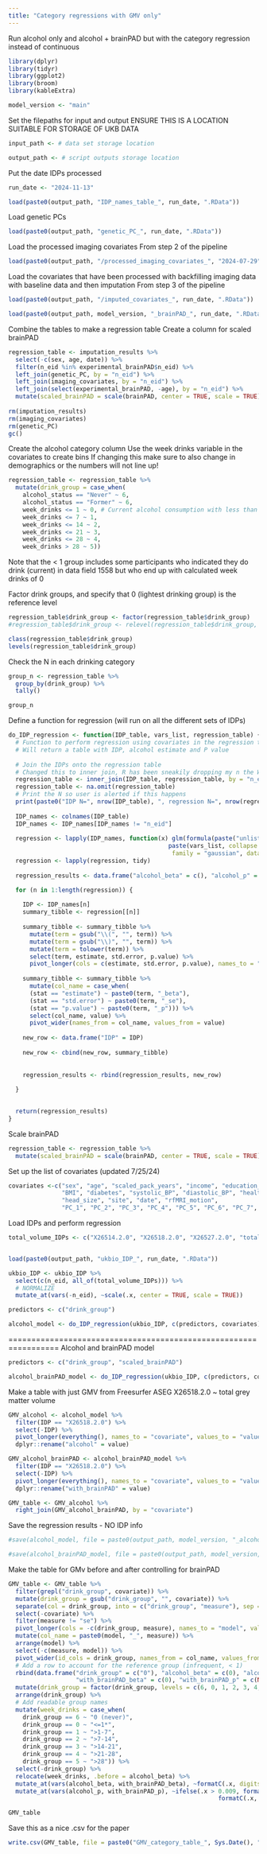 ```yaml
---
title: "Category regressions with GMV only"
---
```


Run alcohol only and alcohol + brainPAD but with the category regression instead of continuous

```r

library(dplyr)
library(tidyr)
library(ggplot2)
library(broom)
library(kableExtra)

```

```r

model_version <- "main"

```

Set the filepaths for input and output
ENSURE THIS IS A LOCATION SUITABLE FOR STORAGE OF UKB DATA
```r

input_path <- # data set storage location

output_path <- # script outputs storage location

```

Put the date IDPs processed
```r

run_date <- "2024-11-13" 

```


```r

load(paste0(output_path, "IDP_names_table_", run_date, ".RData"))

```


Load genetic PCs
```r

load(paste0(output_path, "genetic_PC_", run_date, ".RData"))

```

Load the processed imaging covariates
From step 2 of the pipeline
```r

load(paste0(output_path, "/processed_imaging_covariates_", "2024-07-29", ".RData"))

```

Load the covariates that have been processed with backfilling imaging data with baseline data and then imputation
From step 3 of the pipeline
```r

load(paste0(output_path, "/imputed_covariates_", run_date, ".RData"))

```

```r

load(paste0(output_path, model_version, "_brainPAD_", run_date, ".RData"))

```


Combine the tables to make a regression table
Create a column for scaled brainPAD
```r

regression_table <- imputation_results %>%
  select(-c(sex, age, date)) %>%
  filter(n_eid %in% experimental_brainPAD$n_eid) %>%
  left_join(genetic_PC, by = "n_eid") %>%
  left_join(imaging_covariates, by = "n_eid") %>%
  left_join(select(experimental_brainPAD, -age), by = "n_eid") %>%
  mutate(scaled_brainPAD = scale(brainPAD, center = TRUE, scale = TRUE))
  
rm(imputation_results)
rm(imaging_covariates)
rm(genetic_PC)
gc()

```

Create the alcohol category column
Use the week drinks variable in the covariates to create bins
If changing this make sure to also change in demographics or the numbers will not line up!
```r

regression_table <- regression_table %>%
  mutate(drink_group = case_when(
    alcohol_status == "Never" ~ 6,
    alcohol_status == "Former" ~ 6,
    week_drinks <= 1 ~ 0, # Current alcohol consumption with less than 1 drink per week are the reference group
    week_drinks <= 7 ~ 1,
    week_drinks <= 14 ~ 2,
    week_drinks <= 21 ~ 3,
    week_drinks <= 28 ~ 4,
    week_drinks > 28 ~ 5))


```


Note that the < 1 group includes some participants who indicated they do drink (current) in data field 1558 but who end up with calculated week drinks of 0

Factor drink groups, and specify that 0 (lightest drinking group) is the reference level
```r

regression_table$drink_group <- factor(regression_table$drink_group)
#regression_table$drink_group <- relevel(regression_table$drink_group, ref = 0)

class(regression_table$drink_group)
levels(regression_table$drink_group)

```

Check the N in each drinking category
```r

group_n <- regression_table %>%
  group_by(drink_group) %>%
  tally()

group_n

```


Define a function for regression (will run on all the different sets of IDPs)

```r


do_IDP_regression <- function(IDP_table, vars_list, regression_table) {
  # Function to perform regression using covariates in the regression table on all the IDPs in the supplied IDP table
  # Will return a table with IDP, alcohol estimate and P value
  
  # Join the IDPs onto the regression table
  # Changed this to inner join, R has been sneakily dropping my n the WHOLE time
  regression_table <- inner_join(IDP_table, regression_table, by = "n_eid", all = FALSE)
  regression_table <- na.omit(regression_table)
  # Print the N so user is alerted if this happens
  print(paste0("IDP N=", nrow(IDP_table), ", regression N=", nrow(regression_table)))
  
  IDP_names <- colnames(IDP_table)
  IDP_names <- IDP_names[IDP_names != "n_eid"]
  
  regression <- lapply(IDP_names, function(x) glm(formula(paste("unlist(regression_table[,x]) ~",
                                             paste(vars_list, collapse = "+"))),
                                              family = "gaussian", data = regression_table))
  regression <- lapply(regression, tidy)
  
  regression_results <- data.frame("alcohol_beta" = c(), "alcohol_p" = c())

  for (n in 1:length(regression)) {
    
    IDP <- IDP_names[n]
    summary_tibble <- regression[[n]]
    
    summary_tibble <- summary_tibble %>%
      mutate(term = gsub("\\(", "", term)) %>%
      mutate(term = gsub("\\)", "", term)) %>%
      mutate(term = tolower(term)) %>%
      select(term, estimate, std.error, p.value) %>%
      pivot_longer(cols = c(estimate, std.error, p.value), names_to = "stat", values_to = "value")
    
    summary_tibble <- summary_tibble %>%
      mutate(col_name = case_when(
      (stat == "estimate") ~ paste0(term, "_beta"),
      (stat == "std.error") ~ paste0(term, "_se"),
      (stat == "p.value") ~ paste0(term, "_p"))) %>%
      select(col_name, value) %>%
      pivot_wider(names_from = col_name, values_from = value)
    
    new_row <- data.frame("IDP" = IDP)
    
    new_row <- cbind(new_row, summary_tibble)
    
    
    regression_results <- rbind(regression_results, new_row)
    
  }
  

  return(regression_results)
}


```


Scale brainPAD
```r

regression_table <- regression_table %>%
  mutate(scaled_brainPAD = scale(brainPAD, center = TRUE, scale = TRUE))

```


Set up the list of covariates (updated 7/25/24)
```r

covariates <-c("sex", "age", "scaled_pack_years", "income", "education_years",
               "BMI", "diabetes", "systolic_BP", "diastolic_BP", "health_rating", "longstanding",
               "head_size", "site", "date", "rfMRI_motion",
               "PC_1", "PC_2", "PC_3", "PC_4", "PC_5", "PC_6", "PC_7", "PC_8", "PC_9", "PC_10")

```


Load IDPs and perform regression
```r

total_volume_IDPs <- c("X26514.2.0", "X26518.2.0", "X26527.2.0", "total_wm")


load(paste0(output_path, "ukbio_IDP_", run_date, ".RData"))

ukbio_IDP <- ukbio_IDP %>%
  select(c(n_eid, all_of(total_volume_IDPs))) %>%
  # NORMALIZE
  mutate_at(vars(-n_eid), ~scale(.x, center = TRUE, scale = TRUE))

```


```r

predictors <- c("drink_group")

```


```r

alcohol_model <- do_IDP_regression(ukbio_IDP, c(predictors, covariates), regression_table)

```


=================================================================
Alcohol and brainPAD model

```r

predictors <- c("drink_group", "scaled_brainPAD")

```


```r

alcohol_brainPAD_model <- do_IDP_regression(ukbio_IDP, c(predictors, covariates), regression_table)

```

Make a table with just GMV from Freesurfer ASEG
X26518.2.0 ~ total grey matter volume

```r

GMV_alcohol <- alcohol_model %>%
  filter(IDP == "X26518.2.0") %>%
  select(-IDP) %>%
  pivot_longer(everything(), names_to = "covariate", values_to = "value") %>%
  dplyr::rename("alcohol" = value)

GMV_alcohol_brainPAD <- alcohol_brainPAD_model %>%
  filter(IDP == "X26518.2.0") %>%
  select(-IDP) %>%
  pivot_longer(everything(), names_to = "covariate", values_to = "value") %>%
  dplyr::rename("with_brainPAD" = value)

GMV_table <- GMV_alcohol %>%
  right_join(GMV_alcohol_brainPAD, by = "covariate")

```

Save the regression results - NO IDP info
```r

#save(alcohol_model, file = paste0(output_path, model_version, "_alcohol_model_", Sys.Date(), ".RData"))

#save(alcohol_brainPAD_model, file = paste0(output_path, model_version, "_alcohol_brainPAD_model_", Sys.Date(), ".RData"))

```

Make the table for GMv before and after controlling for brainPAD
```r

GMV_table <- GMV_table %>%
  filter(grepl("drink_group", covariate)) %>%
  mutate(drink_group = gsub("drink_group", "", covariate)) %>%
  separate(col = drink_group, into = c("drink_group", "measure"), sep = "_") %>%
  select(-covariate) %>%
  filter(measure != "se") %>%
  pivot_longer(cols = -c(drink_group, measure), names_to = "model", values_to = "value") %>%
  mutate(col_name = paste0(model, "_", measure)) %>%
  arrange(model) %>%
  select(-c(measure, model)) %>%
  pivot_wider(id_cols = drink_group, names_from = col_name, values_from = value) %>%
  # Add a row to account for the reference group (infrequent, < 1)
  rbind(data.frame("drink_group" = c("0"), "alcohol_beta" = c(0), "alcohol_p" = c(NA),
                   "with_brainPAD_beta" = c(0), "with_brainPAD_p" = c(NA))) %>%
  mutate(drink_group = factor(drink_group, levels = c(6, 0, 1, 2, 3, 4, 5))) %>%
  arrange(drink_group) %>%
  # Add readable group names
  mutate(week_drinks = case_when(
    drink_group == 6 ~ "0 (never)",
    drink_group == 0 ~ "<=1*",
    drink_group == 1 ~ ">1-7",
    drink_group == 2 ~ ">7-14",
    drink_group == 3 ~ ">14-21",
    drink_group == 4 ~ ">21-28",
    drink_group == 5 ~ ">28")) %>%
  select(-drink_group) %>%
  relocate(week_drinks, .before = alcohol_beta) %>%
  mutate_at(vars(alcohol_beta, with_brainPAD_beta), ~formatC(.x, digits = 2, format = "f")) %>%
  mutate_at(vars(alcohol_p, with_brainPAD_p), ~ifelse(.x > 0.009, formatC(.x, digits = 2, format = "f"),
                                                           formatC(.x, digits = 2, format = "e")))

GMV_table

```

Save this as a nice .csv for the paper
```r

write.csv(GMV_table, file = paste0("GMV_category_table_", Sys.Date(), ".csv"))

```














